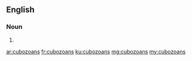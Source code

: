 ==English==

===Noun===
{{head|en|plural}}

# {{plural of|cubozoan|lang=en}}

[[ar:cubozoans]]
[[fr:cubozoans]]
[[ku:cubozoans]]
[[mg:cubozoans]]
[[my:cubozoans]]